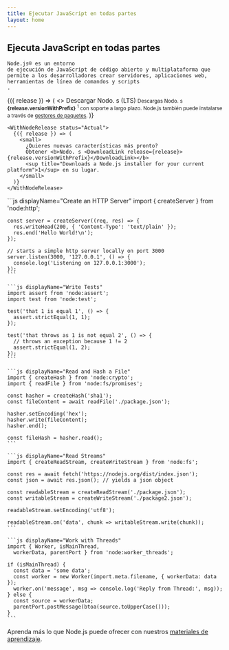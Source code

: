 ```yaml
---
title: Ejecutar JavaScript en todas partes
layout: home
---
```


<section>
  <WithBadge section="índice" />

  <div>
    <h1 className="special">Ejecuta JavaScript en todas partes</h1>

    Node.js®️ es un entorno
    de ejecución de JavaScript de código abierto y multiplataforma que permite a los desarrolladores crear servidores, aplicaciones web, herramientas de línea de comandos y scripts
    .

  </div>

  <div>
    <WithNodeRelease status={['LTS activo', 'Mantenimiento LTS']}>
      {({ release }) => (
        <>
          <DownloadButton release={release}>Descargar Nodo. s (LTS)</DownloadButton>
          <small>
            Descargas Nodo. s <b>{release.versionWithPrefix}</b>
            <sup title="Downloads a Node.js installer for your current platform">1</sup> con soporte a largo plazo.
            Node.js también puede instalarse a través de <a href="/download/package-manager">gestores de paquetes</a>.
          </small>
        </>
      )}
    </WithNodeRelease>

    <WithNodeRelease status="Actual">
      {({ release }) => (
        <small>
          ¿Quieres nuevas características más pronto?
          Obtener <b>Nodo. s <DownloadLink release={release}>{release.versionWithPrefix}</DownloadLink></b>
          <sup title="Downloads a Node.js installer for your current platform">1</sup> en su lugar.
        </small>
      )}
    </WithNodeRelease>

  </div>
</section>

<section>
  <div>
    ```js displayName="Create an HTTP Server"
    import { createServer } from 'node:http';

    const server = createServer((req, res) => {
      res.writeHead(200, { 'Content-Type': 'text/plain' });
      res.end('Hello World!\n');
    });

    // starts a simple http server locally on port 3000
    server.listen(3000, '127.0.0.1', () => {
      console.log('Listening on 127.0.0.1:3000');
    });
    ```

    ```js displayName="Write Tests"
    import assert from 'node:assert';
    import test from 'node:test';

    test('that 1 is equal 1', () => {
      assert.strictEqual(1, 1);
    });

    test('that throws as 1 is not equal 2', () => {
      // throws an exception because 1 != 2
      assert.strictEqual(1, 2);
    });
    ```

    ```js displayName="Read and Hash a File"
    import { createHash } from 'node:crypto';
    import { readFile } from 'node:fs/promises';

    const hasher = createHash('sha1');
    const fileContent = await readFile('./package.json');

    hasher.setEncoding('hex');
    hasher.write(fileContent);
    hasher.end();

    const fileHash = hasher.read();
    ```

    ```js displayName="Read Streams"
    import { createReadStream, createWriteStream } from 'node:fs';

    const res = await fetch('https://nodejs.org/dist/index.json');
    const json = await res.json(); // yields a json object

    const readableStream = createReadStream('./package.json');
    const writableStream = createWriteStream('./package2.json');

    readableStream.setEncoding('utf8');

    readableStream.on('data', chunk => writableStream.write(chunk));
    ```

    ```js displayName="Work with Threads"
    import { Worker, isMainThread,
      workerData, parentPort } from 'node:worker_threads';

    if (isMainThread) {
      const data = 'some data';
      const worker = new Worker(import.meta.filename, { workerData: data });
      worker.on('message', msg => console.log('Reply from Thread:', msg));
    } else {
      const source = workerData;
      parentPort.postMessage(btoa(source.toUpperCase()));
    }
    ```

  </div>

Aprenda más lo que Node.js puede ofrecer con nuestros [materiales de aprendizaje](/learn).

</section>
